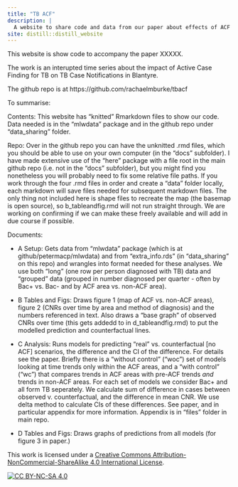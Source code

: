 ```yaml
---
title: "TB ACF"
description: |
  A website to share code and data from our paper about effects of ACF on TB notications in Blantyre
site: distill::distill_website
---
```


This website is show code to accompany the paper XXXXX.

The work is an interupted time series about the impact of Active Case Finding for TB on TB Case Notifications in Blantyre.

The github repo is at https://github.com/rachaelmburke/tbacf

To summarise:

Contents: This website has "knitted" Rmarkdown files to show our code.  Data needed is in the "mlwdata" package and in the github repo under "data_sharing" folder.

Repo: Over in the github repo you can have the unknitted .rmd files, which you should be able to use on your own computer (in the "docs" subfolder).  I have made extensive use of the "here" package with a file root in the main github repo (i.e. not in the "docs" subfolder), but you might find you nonetheless you will probably need to fix some relative file paths.  If you work through the four .rmd files in order and create a "data" folder locally, each markdown will save files needed for subsequent markdown files.  The only thing not included here is shape files to recreate the map (the basemap is open source), so b_tableandfig.rmd will not run straight through.  We are working on confirming if we can make these freely available and will add in due course if possible.

Documents:   

  *  A Setup: Gets data from "mlwdata" package (which is at github/petermacp/mlwdata) and from "extra_info.rds" (in "data_sharing" on this repo) and wrangles into format needed for these analyses.  We use both "long" (one row per person diagnosed with TB) data and "grouped" data (grouped in number diagnosed per quarter - often by Bac+ vs. Bac- and by ACF area vs. non-ACF area).  

  *  B Tables and Figs: Draws figure 1 (map of ACF vs. non-ACF areas), figure 2 (CNRs over time by area and method of diagnosis) and the numbers referenced in text.  Also draws a "base graph" of observed CNRs over time (this gets addedd to in d_tableandfig.rmd) to put the modelled prediction and counterfactual lines.  
  
  * C Analysis: Runs models for predicting "real" vs. counterfactual [no ACF] scenarios, the difference and the CI of the difference.  For details see the paper.  Briefly there is a "without control" ("woc") set of models looking at time trends only within the ACF areas, and a "with control" ("wc") that compares trends in ACF areas with pre-ACF trends *and* trends in non-ACF areas.  For each set of models we consider Bac+ and all form TB seperately.  We calculate sum of difference in cases between observed v. counterfactual, and the difference in mean CNR.  We use delta method to calculate CIs of these differences.  See paper, and in particular appendix for more information.  Appendix is in "files" folder in main repo.
  
  * D Tables and Figs: Draws graphs of predictions from all models (for figure 3 in paper.)
  
This work is licensed under a
[Creative Commons Attribution-NonCommercial-ShareAlike 4.0 International License][cc-by-nc-sa].

[![CC BY-NC-SA 4.0][cc-by-nc-sa-image]][cc-by-nc-sa]

[cc-by-nc-sa]: http://creativecommons.org/licenses/by-nc-sa/4.0/
[cc-by-nc-sa-image]: https://licensebuttons.net/l/by-nc-sa/4.0/88x31.png
[cc-by-nc-sa-shield]: https://img.shields.io/badge/License-CC%20BY--NC--SA%204.0-lightgrey.svg

